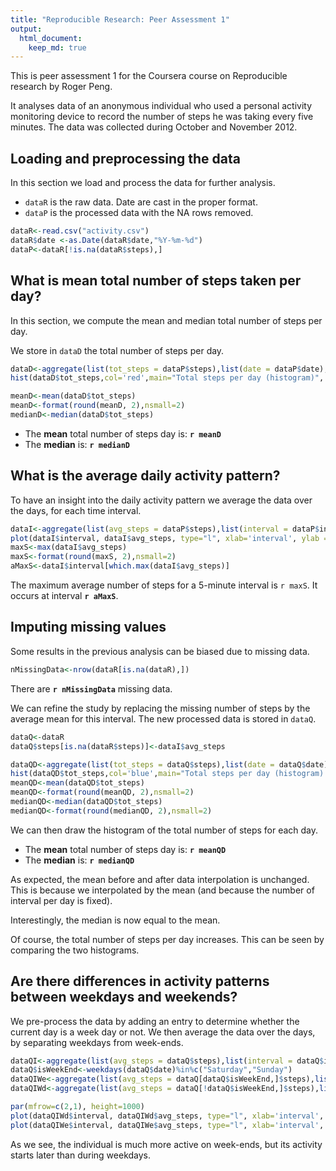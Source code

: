 ```yaml
---
title: "Reproducible Research: Peer Assessment 1"
output: 
  html_document:
    keep_md: true
---
```


This is peer assessment 1 for the Coursera course on Reproducible research by Roger Peng.

It analyses data of an anonymous individual who used a personal activity monitoring device to record the number of steps he was taking every five minutes. 
The data was collected during October and November 2012.


## Loading and preprocessing the data

In this section we load and process the data for further analysis.

* `dataR` is the raw data. Date are cast in the proper format.
* `dataP` is the processed data with the NA rows removed.

```r
dataR<-read.csv("activity.csv")
dataR$date <-as.Date(dataR$date,"%Y-%m-%d")
dataP<-dataR[!is.na(dataR$steps),]
```


## What is mean total number of steps taken per day?

In this section, we compute the mean and median total number of steps per day.

We store in `dataD` the total number of steps per day.

```r
dataD<-aggregate(list(tot_steps = dataP$steps),list(date = dataP$date),sum)
hist(dataD$tot_steps,col='red',main="Total steps per day (histogram)", xlab="tot_steps")

meanD<-mean(dataD$tot_steps)
meanD<-format(round(meanD, 2),nsmall=2)
medianD<-median(dataD$tot_steps)

```

* The **mean** total number of steps day is: **`r meanD`**
* The **median** is: **`r medianD`**

## What is the average daily activity pattern?

To have an insight into the daily activity pattern we average the data over the days, for each time interval.

```r
dataI<-aggregate(list(avg_steps = dataP$steps),list(interval = dataP$interval),mean)
plot(dataI$interval, dataI$avg_steps, type="l", xlab='interval', ylab = 'steps (average)', main='Average steps per interval')
maxS<-max(dataI$avg_steps)
maxS<-format(round(maxS, 2),nsmall=2)
aMaxS<-dataI$interval[which.max(dataI$avg_steps)]
```

The maximum average number of steps for a 5-minute interval is `r maxS`. It occurs at interval **`r aMaxS`**.


## Imputing missing values


Some results in the previous analysis can be biased due to missing data. 


```r
nMissingData<-nrow(dataR[is.na(dataR),])
```
There are **`r nMissingData`** missing data.

We can refine the study by replacing the missing number of steps by the average mean for this interval. The new processed data is stored in `dataQ`.



```r
dataQ<-dataR
dataQ$steps[is.na(dataR$steps)]<-dataI$avg_steps

dataQD<-aggregate(list(tot_steps = dataQ$steps),list(date = dataQ$date),sum)
hist(dataQD$tot_steps,col='blue',main="Total steps per day (histogram): interpolated data", xlab="total steps")
meanQD<-mean(dataQD$tot_steps)
meanQD<-format(round(meanQD, 2),nsmall=2)
medianQD<-median(dataQD$tot_steps)
medianQD<-format(round(medianQD, 2),nsmall=2)
```

We can then draw the histogram of the total number of steps for each day.

* The **mean** total number of steps day is: **`r meanQD`**
* The **median** is: **`r medianQD`**

As expected, the mean before and after data interpolation is unchanged. This is because we interpolated by the mean (and because the number of interval per day is fixed).

Interestingly, the median is now equal to the mean.

Of course, the total number of steps per day increases. This can be seen by comparing the two histograms. 

## Are there differences in activity patterns between weekdays and weekends?

We pre-process the data by adding an entry to determine whether the current day is a week day or not. We then average the data over the days, by separating weekdays from week-ends.


```r
dataQI<-aggregate(list(avg_steps = dataQ$steps),list(interval = dataQ$interval),mean)
dataQ$isWeekEnd<-weekdays(dataQ$date)%in%c("Saturday","Sunday")
dataQIWe<-aggregate(list(avg_steps = dataQ[dataQ$isWeekEnd,]$steps),list(interval = dataQ[dataQ$isWeekEnd,]$interval),mean)
dataQIWd<-aggregate(list(avg_steps = dataQ[!dataQ$isWeekEnd,]$steps),list(interval = dataQ[!dataQ$isWeekEnd,]$interval),mean)

par(mfrow=c(2,1), height=1000)
plot(dataQIWd$interval, dataQIWd$avg_steps, type="l", xlab='interval', ylab = 'steps (average)', main='Weekdays')
plot(dataQIWe$interval, dataQIWe$avg_steps, type="l", xlab='interval', ylab = 'steps (average)', main='Week ends', col='green')
```

As we see, the individual is much more active on week-ends, but its activity starts later than during weekdays.



